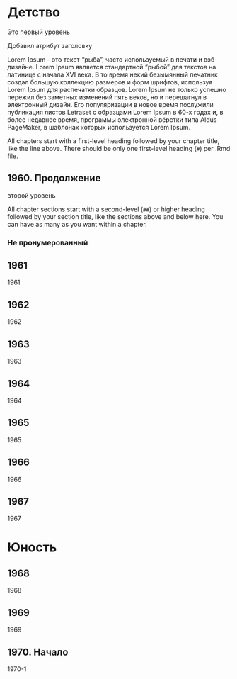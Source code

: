 # Детство {#intro}  

Это первый уровень

Добавил атрибут заголовку  

Lorem Ipsum - это текст-"рыба", часто используемый в печати и вэб-дизайне. Lorem Ipsum является стандартной "рыбой" для текстов на латинице с начала XVI века. В то время некий безымянный печатник создал большую коллекцию размеров и форм шрифтов, используя Lorem Ipsum для распечатки образцов. Lorem Ipsum не только успешно пережил без заметных изменений пять веков, но и перешагнул в электронный дизайн. Его популяризации в новое время послужили публикация листов Letraset с образцами Lorem Ipsum в 60-х годах и, в более недавнее время, программы электронной вёрстки типа Aldus PageMaker, в шаблонах которых используется Lorem Ipsum.  

All chapters start with a first-level heading followed by your chapter title, like the line above. There should be only one first-level heading (`#`) per .Rmd file.

## 1960. Продолжение {#1960-2}

второй уровень

All chapter sections start with a second-level (`##`) or higher heading followed by your section title, like the sections above and below here. You can have as many as you want within a chapter.

### Не пронумерованный {-} 

## 1961

1961

## 1962

1962

## 1963

1963

## 1964

1964

## 1965

1965

## 1966

1966

## 1967

1967

# Юность {#junost}

## 1968

1968

## 1969

1969

## 1970. Начало {#1970-1}

1970-1
